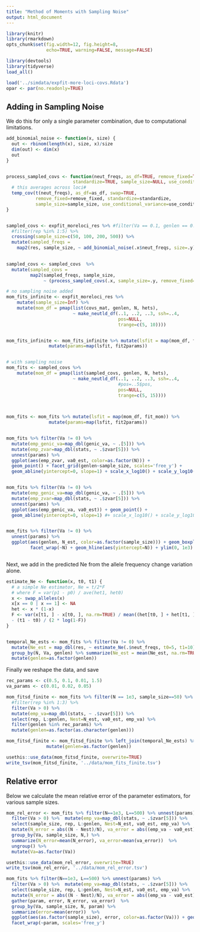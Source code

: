 ```yaml
---
title: "Method of Moments with Sampling Noise"
output: html_document
---
```


```r
library(knitr)
library(rmarkdown)
opts_chunk$set(fig.width=12, fig.height=8, 
               echo=TRUE, warning=FALSE, message=FALSE)
```

```r

library(devtools)
library(tidyverse)
load_all()

load('../simdata/expfit-more-loci-covs.Rdata')
opar <- par(no.readonly=TRUE)

```

## Adding in Sampling Noise

We do this for only a single parameter combination, due to computational
limitations.

```r

add_binomial_noise <- function(x, size) {
  out <- rbinom(length(x), size, x)/size
  dim(out) <- dim(x)
  out
}


process_sampled_covs <- function(neut_freqs, as_df=TRUE, remove_fixed=TRUE,
                         standardize=TRUE, sample_size=NULL, use_conditional_variance=FALSE) {
  # this averages across loci#
  temp_cov(t(neut_freqs), as_df=as_df, swap=TRUE,
           remove_fixed=remove_fixed, standardize=standardize, 
           sample_size=sample_size, use_conditional_variance=use_conditional_variance)
}


sampled_covs <- expfit_moreloci_res %>% #filter(Va == 0.1, genlen == 0.5) %>% 
  #filter(rep %in% 1:5) %>%
  crossing(sample_size=c(50, 100, 200, 500)) %>%
  mutate(sampled_freqs =  
    map2(res, sample_size, ~ add_binomial_noise(.x$neut_freqs, size=.y))) 
  

sampled_covs <- sampled_covs  %>%
  mutate(sampled_covs = 
         map2(sampled_freqs, sample_size, 
              ~ (process_sampled_covs(.x, sample_size=.y, remove_fixed=FALSE, as_df=FALSE))))

# no sampling noise added
mom_fits_infinite <- expfit_moreloci_res %>% 
    mutate(sample_size=Inf) %>%
    mutate(mom_df = pmap(list(covs_mat, genlen, N, hets), 
                         ~ make_neutld_df(..1, ..2, ..3, ssh=..4, 
                                          pos=NULL,
                                          trange=c(5, 10)))) 


mom_fits_infinite <- mom_fits_infinite %>% mutate(lsfit = map(mom_df, fit_mom)) %>%
                mutate(params=map(lsfit, fit2params))


# with sampling noise
mom_fits <- sampled_covs %>% 
    mutate(mom_df = pmap(list(sampled_covs, genlen, N, hets), 
                         ~ make_neutld_df(..1, ..2, ..3, ssh=..4, 
                                          #pos=..5$pos, 
                                          pos=NULL,
                                          trange=c(5, 15))))
                                          


mom_fits <- mom_fits %>% mutate(lsfit = map(mom_df, fit_mom)) %>%
                mutate(params=map(lsfit, fit2params))


mom_fits %>% filter(Va != 0) %>% 
  mutate(emp_genic_va=map_dbl(genic_va, ~ .[5])) %>%
  mutate(emp_zvar=map_dbl(stats, ~ .$zvar[5])) %>%
  unnest(params) %>%
  ggplot(aes(emp_zvar, va0_est, color=as.factor(N))) +
  geom_point() + facet_grid(genlen~sample_size, scales='free_y') +
  geom_abline(yintercept=0, slope=1) + scale_x_log10() + scale_y_log10()


mom_fits %>% filter(Va != 0) %>% 
  mutate(emp_genic_va=map_dbl(genic_va, ~ .[5])) %>%
  mutate(emp_zvar=map_dbl(stats, ~ .$zvar[5])) %>%
  unnest(params) %>%
  ggplot(aes(emp_genic_va, va0_est)) + geom_point() + 
  geom_abline(yintercept=0, slope=1) #+ scale_x_log10() + scale_y_log10()


mom_fits %>% filter(Va != 0) %>% 
  unnest(params) %>%
  ggplot(aes(genlen, N_est, color=as.factor(sample_size))) + geom_boxplot() + 
         facet_wrap(~N) + geom_hline(aes(yintercept=N)) + ylim(0, 1e3)



```

Next, we add in the predicted Ne from the allele frequency change variation
alone.

```r

estimate_Ne <- function(x, t0, t1) {
  # a simple Ne estimator, Ne = t/2*F
  # where F = var(p1 - p0) / ave(het1, het0)
  x <- swap_alleles(x)
  x[x == 0 | x == 1] <- NA
  het <- x * (1-x)
  F <- var(x[t1, ] - x[t0, ], na.rm=TRUE) / mean((het[t0, ] + het[t1, ]) / 2, na.rm=TRUE)
  - (t1 - t0) / (2 * log(1-F))
}


temporal_Ne_ests <- mom_fits %>% filter(Va != 0) %>%
  mutate(Ne_est = map_dbl(res, ~ estimate_Ne(.$neut_freqs, t0=5, t1=10))) %>%
  group_by(N, Va, genlen) %>% summarize(Ne_est = mean(Ne_est, na.rm=TRUE))  %>%
  mutate(genlen=as.factor(genlen))


```

Finally we reshape the data, and save

```r
rec_params <- c(0.5, 0.1, 0.01, 1.5)
va_params <- c(0.01, 0.02, 0.05)

mom_fitsd_finite <- mom_fits %>% filter(N == 1e3, sample_size==50) %>% unnest(params)  %>% 
  #filter(rep %in% 1:3) %>%
  filter(Va > 0) %>%
  mutate(emp_va=map_dbl(stats, ~ .$zvar[5])) %>%
  select(rep, L:genlen, Nest=N_est, va0_est, emp_va) %>%
  filter(genlen %in% rec_params) %>%
  mutate(genlen=as.factor(as.character(genlen)))

mom_fitsd_finite <- mom_fitsd_finite %>% left_join(temporal_Ne_ests) %>%
               mutate(genlen=as.factor(genlen))

usethis::use_data(mom_fitsd_finite, overwrite=TRUE)
write_tsv(mom_fitsd_finite, '../data/mom_fits_finite.tsv')


```
## Relative error

Below we calculate the mean relative error of the parameter estimators, for
various sample sizes.

```r


mom_rel_error <- mom_fits %>% filter(N==1e3, L==500) %>% unnest(params) %>% 
  filter(Va > 0) %>%  mutate(emp_va=map_dbl(stats, ~ .$zvar[5])) %>%
  select(sample_size, rep, L:genlen, Nest=N_est, va0_est, emp_va) %>%
  mutate(N_error = abs((N - Nest)/N), va_error = abs((emp_va - va0_est)/emp_va)) %>%
  group_by(Va, sample_size, N,) %>% 
  summarize(N_error=mean(N_error), va_error=mean(va_error))  %>%
  ungroup() %>%
  mutate(Va=as.factor(Va))

usethis::use_data(mom_rel_error, overwrite=TRUE)
write_tsv(mom_rel_error, '../data/mom_rel_error.tsv')

mom_fits %>% filter(N==1e3, L==500) %>% unnest(params) %>% 
  filter(Va > 0) %>%  mutate(emp_va=map_dbl(stats, ~ .$zvar[5])) %>%
  select(sample_size, rep, L:genlen, Nest=N_est, va0_est, emp_va) %>%
  mutate(N_error = abs((N - Nest)/N), va_error = abs((emp_va - va0_est)/emp_va)) %>%
  gather(param, error, N_error, va_error)  %>%
  group_by(Va, sample_size, N, param) %>% 
  summarize(error=mean(error))  %>%
  ggplot(aes(as.factor(sample_size), error, color=as.factor(Va))) + geom_point()  + 
  facet_wrap(~param, scales='free_y')


```




